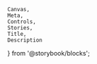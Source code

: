     Canvas,
    Meta,
    Controls,
    Stories,
    Title,
    Description
} from '@storybook/blocks';

<Meta of={menuButtonStories} />

<Title of={menuButtonStories} />

Per [W3C](https://w3c.github.io/aria-practices/#menubutton), a menu button is a button that opens a menu. It is
often styled as a typical push button with a downward pointing arrow or triangle to hint that activating the button will display a menu.

### Usage

See [Combobox, Select, & Menu Button Usage](?path=/docs/usage-combobox-select-menu-button--docs) for information about
when you should use this component.

See [Appearance Mode Usage](?path=/docs/usage-appearance-modes--docs) for information about when you should choose the
**ghost**, **outline**, or **block** appearance.

<Canvas of={menuButtonStories.outlineButton} />
<Controls of={menuButtonStories.outlineButton} />
<Stories of={menuButtonStories} />
